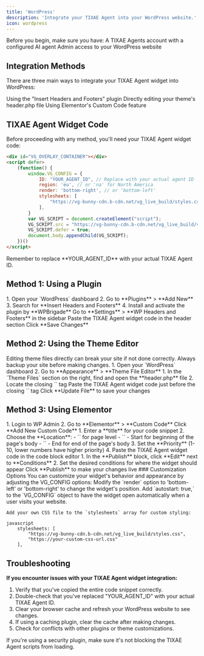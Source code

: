 ```yaml
---
title: 'WordPress'
description: 'Integrate your TIXAE Agent into your WordPress website.'
icon: wordpress
---
```




<Card title="Prerequisites" icon="check">
Before you begin, make sure you have:
<CardGroup cols={2}>
  <Card title="" icon="face-smile-wink">
    A TIXAE Agents account with a configured AI agent
  </Card>
  <Card title="" icon="wordpress">
    Admin access to your WordPress website
  </Card>
</CardGroup>
</Card>

## Integration Methods

There are three main ways to integrate your TIXAE Agent widget into WordPress:

<CardGroup cols={3}>
  <Card title="Plugin Method" icon="puzzle-piece">
    Using the "Insert Headers and Footers" plugin
  </Card>
  <Card title="Theme Editor Method" icon="paintbrush">
    Directly editing your theme's header.php file
  </Card>
  <Card title="Elementor Method" icon="elementor">
    Using Elementor's Custom Code feature
  </Card>
</CardGroup>

## TIXAE Agent Widget Code

Before proceeding with any method, you'll need your TIXAE Agent widget code:

```html
<div id="VG_OVERLAY_CONTAINER"></div>
<script defer>
    (function() {
        window.VG_CONFIG = {
            ID: "YOUR_AGENT_ID", // Replace with your actual agent ID
            region: 'eu', // or 'na' for North America
            render: 'bottom-right', // or 'bottom-left'
            stylesheets: [
                "https://vg-bunny-cdn.b-cdn.net/vg_live_build/styles.css",
            ],
        }
        var VG_SCRIPT = document.createElement("script");
        VG_SCRIPT.src = "https://vg-bunny-cdn.b-cdn.net/vg_live_build/vg_bundle.js";
        VG_SCRIPT.defer = true;
        document.body.appendChild(VG_SCRIPT);
    })()
</script>
```

<Warning>
  Remember to replace **YOUR_AGENT_ID** with your actual TIXAE Agent ID.
</Warning>

## Method 1: Using a Plugin

<Steps>
  <Step title="Install Plugin">
    1. Open your `WordPress` dashboard
    2. Go to **Plugins** > **Add New**
    3. Search for **Insert Headers and Footers**
    4. Install and activate the plugin by **WPBrigade**
  </Step>
  <Step title="Access Plugin Settings">
    Go to **Settings** > **WP Headers and Footers** in the sidebar
  </Step>
  <Step title="Add Widget Code">
    Paste the TIXAE Agent widget code in the header section
  </Step>
  <Step title="Save Changes">
    Click **Save Changes**
  </Step>
</Steps>

## Method 2: Using the Theme Editor

<Warning>
  Editing theme files directly can break your site if not done correctly. Always backup your site before making changes.
</Warning>
<Steps>
  <Step title="Access Theme Editor">
    1. Open your `WordPress` dashboard
    2. Go to **Appearance** > **Theme File Editor**
  </Step>
  <Step title="Edit Header File">
    1. In the `Theme Files` section on the right, find and open the **header.php** file
    2. Locate the closing `</head>` tag
  </Step>
  <Step title="Add Widget Code">
    Paste the TIXAE Agent widget code just before the closing `</head>` tag
  </Step>
  <Step title="Save Changes">
    Click **Update File** to save your changes
  </Step>
</Steps>

## Method 3: Using Elementor

<Steps>
  <Step title="Access Elementor Custom Code">
    1. Login to WP Admin
    2. Go to **Elementor** > **Custom Code**
  </Step>
  <Step title="Add New Custom Code">
    Click **Add New Custom Code**
  </Step>
  <Step title="Configure Custom Code">
    1. Enter a **title** for your code snippet
    2. Choose the **Location**:
       - `<head>` for page level
       - `<body>` - Start for beginning of the page's body
       - `<body>` - End for end of the page's body
    3. Set the **Priority** (1-10, lower numbers have higher priority)
    4. Paste the TIXAE Agent widget code in the code block editor
  </Step>
  <Step title="Set Display Conditions">
    1. In the **Publish** block, click **Edit** next to **Conditions**
    2. Set the desired conditions for where the widget should appear
  </Step>
  <Step title="Publish">
    Click **Publish** to make your changes live
  </Step>
</Steps>
### Customization Options
You can customize your widget's behavior and appearance by adjusting the VG_CONFIG options:

<AccordionGroup>
  <Accordion title="Change Position">
    Modify the `render` option to 'bottom-left' or 'bottom-right' to change the widget's position.
  </Accordion>
  <Accordion title="Autostart Chat">
    Add `autostart: true,` to the `VG_CONFIG` object to have the widget open automatically when a user visits your website.
  </Accordion>
  <Accordion title="Custom Styling">

    Add your own CSS file to the `stylesheets` array for custom styling:

```
javascript
    stylesheets: [
        "https://vg-bunny-cdn.b-cdn.net/vg_live_build/styles.css",
        "https://your-custom-css-url.css"
    ],
```
  </Accordion>
</AccordionGroup>

## Troubleshooting
**If you encounter issues with your TIXAE Agent widget integration:**

1. Verify that you've copied the entire code snippet correctly.
2. Double-check that you've replaced "YOUR_AGENT_ID" with your actual TIXAE Agent ID.
3. Clear your browser cache and refresh your WordPress website to see changes.
4. If using a caching plugin, clear the cache after making changes.
5. Check for conflicts with other plugins or theme customizations.

<Note>
  If you're using a security plugin, make sure it's not blocking the TIXAE Agent scripts from loading.
</Note>